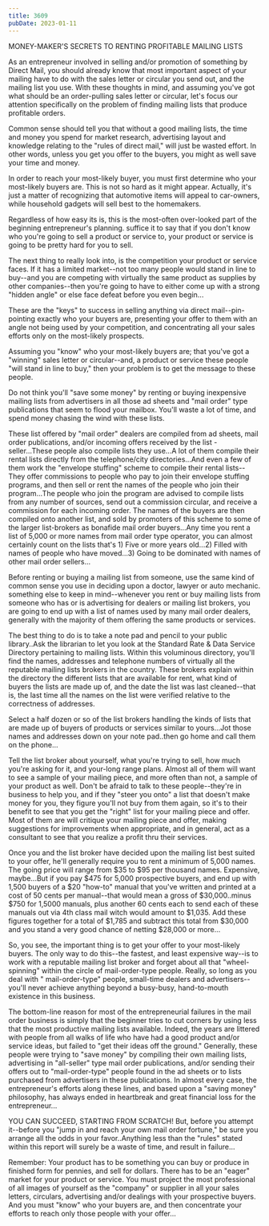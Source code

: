 ```yaml
---
title: 3609
pubDate: 2023-01-11
---
```


MONEY-MAKER'S SECRETS TO RENTING PROFITABLE MAILING LISTS

As an entrepreneur involved in selling and/or promotion of
something by Direct Mail, you should already know  that most
important aspect of your mailing have to do with the sales letter
or circular you send out, and the mailing list you use. With
these thoughts in mind, and assuming you've got what should be an
order-pulling sales letter or circular, let's focus our attention
specifically on the problem of finding mailing lists that produce
profitable orders.

Common sense should tell you that without a good mailing lists,
the time and money you spend for market research, advertising
layout and knowledge relating to the "rules of direct mail," will
just be wasted effort. In other words, unless you get you offer
to the buyers, you might as well save your time and money.

In order to reach your most-likely buyer, you must first
determine who your most-likely buyers are. This is not so hard as
it might appear. Actually, it's just a matter of recognizing that
automotive items will appeal to car-owners, while household
gadgets will sell best to the homemakers.

Regardless of how easy its is, this is the most-often over-looked
part of the beginning entrepreneur's planning. suffice it to say
that if you don't know who you're going to sell a product or
service to, your product or service is going to be pretty hard
for you to sell.

The next thing to really look into, is the competition your
product or service faces. If it has a limited market--not too
many people would stand in line to buy--and you are competing
with virtually the same product as supplies by other
companies--then you're going to have to either come up with a
strong "hidden angle" or else face defeat before you even
begin...

These are the "keys" to success in selling anything via direct
mail--pin-pointing exactly who your buyers are, presenting your
offer to them with an angle not being used by your competition,
and concentrating all your sales efforts only on the most-likely
prospects.

Assuming you "know" who your most-likely buyers are; that you've
got a "winning" sales letter or circular--and, a product or
service these people "will stand in line to buy," then your
problem is to get the message to these people.

Do not think you'll "save some money" by renting or buying
inexpensive mailing lists from advertisers in all those ad sheets
and "mail order" type publications that seem to flood your
mailbox. You'll waste a lot of time, and spend money chasing the
wind with these lists.

These list offered by "mail order" dealers are compiled from ad
sheets, mail order publications, and/or incoming offers received
by the list -seller...These people also compile lists they
use...A lot of them compile their rental lists directly from the
telephone/city directories...And even a few of them work the
"envelope stuffing" scheme to compile their rental lists--They
offer commissions to people who pay to join their envelope
stuffing programs, and then sell or rent the names of the people
who join their program...The people who join the program are
advised to compile lists from any number of sources, send out a
commission circular, and receive a commission for each incoming
order. The names of the buyers are then compiled onto another
list, and sold by promoters of this scheme to some of the larger
list-brokers as bonafide mail order buyers...Any time you rent a
list of 5,000 or more names from mail order type operator, you
can almost certainly count on the lists that's 1) Five or more
years old...2) Filled with names of people who have moved...3)
Going to be dominated with names of other mail order sellers...

Before renting or buying a mailing list from someone, use the
same kind of common sense you use in deciding upon a doctor,
lawyer or auto mechanic. something else to keep in mind--whenever
you rent or buy mailing lists from someone who has or is
advertising for dealers or mailing list brokers, you are going to
end up with a list of names used by many mail order dealers,
generally with the majority of them offering the same products or
services.

The best thing to do is to take a note pad and pencil to your
public library..Ask the librarian to let you look at the Standard
Rate & Data Service Directory pertaining to mailing lists. Within
this voluminous directory, you'll find the names, addresses and
telephone numbers of virtually all the reputable mailing lists
brokers in the country. These brokers explain within the
directory the different lists that are available for rent, what
kind of buyers the lists are made up of, and the date the list
was last cleaned--that is, the last time all the names on the
list were verified relative to the correctness of addresses.

Select a half dozen or so of the list brokers handling the kinds
of lists that are made up of buyers of products or services
similar to yours...Jot those names and addresses down on your
note pad..then go home and call them on the phone...

Tell the list broker about yourself, what you're trying to sell,
how much you're asking for it, and your-long range plans. Almost
all of them will want to see a sample of your mailing piece, and
more often than not, a sample of your product as well. Don't be
afraid to talk to these people--they're in business to help you,
and if they "steer you onto" a list that doesn't make money for
you, they figure you'll not buy from them again, so it's to their
benefit to see that you get the "right" list for your mailing
piece and offer. Most of them are will critique your mailing
piece and offer, making suggestions for improvements when
appropriate, and in general, act as a consultant to see that you
realize a profit thru their services.

Once you and the list broker have decided upon the mailing list
best suited to your offer, he'll generally require you to rent a
minimum of 5,000 names. The going price will range from $35 to
$95 per thousand names. Expensive, maybe...But if you pay $475
for 5,000 prospective buyers, and end up with 1,500 buyers of a
$20 "how-to" manual that you've written and printed at a cost of
50 cents per manual--that would mean a gross of $30,000..minus
$750 for 1,5000 manuals, plus another 60 cents each to send each
of these manuals out via 4th class  mail witch would amount to
$1,035. Add these figures together for a total of $1,785 and
subtract this total from $30,000 and you stand a very good chance
of netting $28,000 or more...

So, you see, the important thing is to get your offer to your
most-likely buyers. The only way to do this--the fastest, and
least expensive way--is to work with a reputable mailing list
broker and forget about all that "wheel-spinning" within the
circle of mail-order-type people. Really, so long as you deal
with " mail-order-type" people, small-time dealers and
advertisers--you'll never achieve anything beyond a busy-busy,
hand-to-mouth existence in this business.

The bottom-line reason for most of the entrepreneurial failures
in the mail order business is simply that the beginner tries to
cut corners by using less that the most productive mailing lists
available. Indeed, the years are littered with people from all
walks of life who have had a good product and/or service ideas,
but failed to "get their ideas off the ground." Generally, these
people were trying to "save money" by compiling their own mailing
lists, advertising in "all-seller" type mail order publications,
and/or sending their offers out to "mail-order-type" people found
in the ad sheets or to lists purchased from advertisers in these
publications. In almost every case, the entrepreneur's efforts
along these lines, and based upon a "saving money" philosophy,
has always ended in heartbreak and great financial loss for the
entrepreneur...

YOU CAN SUCCEED, STARTING FROM SCRATCH!  But, before you attempt
it--before you "jump in and reach your own mail order fortune,"
be sure you arrange all the odds in your favor..Anything less
than the "rules" stated within this report will surely be a waste
of time, and result in failure...

Remember: Your product has to be something you can buy or produce
in finished form for pennies, and sell for dollars. There has to
be an "eager" market for your product or service. You must
project the most professional of all images of yourself as the
"company" or supplier in all your sales letters, circulars,
advertising and/or dealings with your prospective buyers. And you
must "know" who your buyers are, and then concentrate your
efforts to reach only those people with your offer...